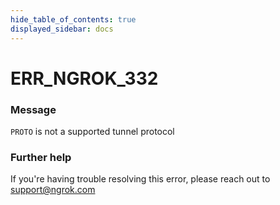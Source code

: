 ```yaml
---
hide_table_of_contents: true
displayed_sidebar: docs
---
```



# ERR_NGROK_332

### Message
`PROTO` is not a supported tunnel protocol

<ErrorDetails error='err_ngrok_332' />


### Further help
If you're having trouble resolving this error, please reach out to [support@ngrok.com](mailto:support@ngrok.com?subject=Help%20with%20ERR_NGROK_332)

